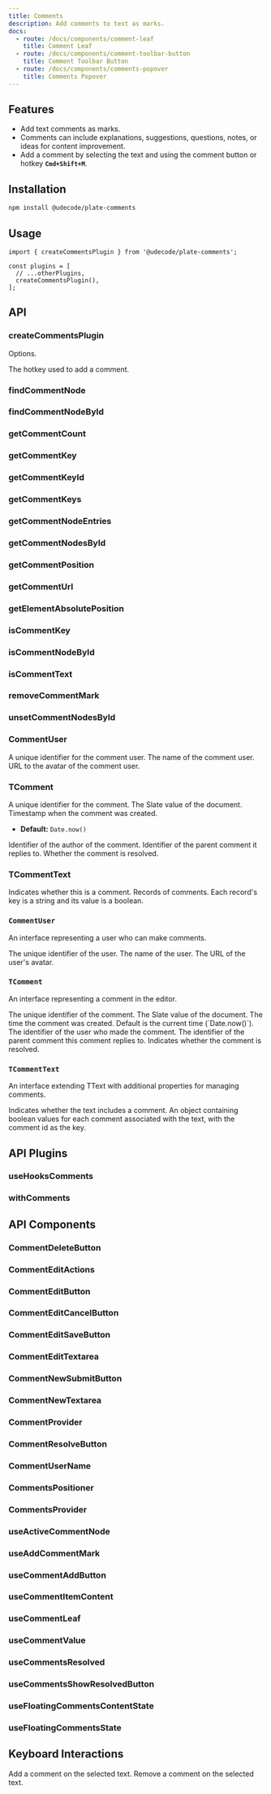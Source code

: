 ```yaml
---
title: Comments
description: Add comments to text as marks.
docs:
  - route: /docs/components/comment-leaf
    title: Comment Leaf
  - route: /docs/components/comment-toolbar-button
    title: Comment Toolbar Button
  - route: /docs/components/comments-popover
    title: Comments Popover
---
```


<ComponentPreview name="playground-demo" id="comment" />

<PackageInfo>

## Features

- Add text comments as marks.
- Comments can include explanations, suggestions, questions, notes, or ideas for content improvement.
- Add a comment by selecting the text and using the comment button or hotkey **`Cmd+Shift+M`**.

</PackageInfo>

## Installation

```bash
npm install @udecode/plate-comments
```

## Usage

```tsx
import { createCommentsPlugin } from '@udecode/plate-comments';

const plugins = [
  // ...otherPlugins,
  createCommentsPlugin(),
];
```

## API

### createCommentsPlugin

<APIAttributes>

Options.

<APIItem name="hotkey" type="string" optional>

The hotkey used to add a comment.

</APIItem>
</APIAttributes>

### findCommentNode

### findCommentNodeById

### getCommentCount

### getCommentKey

### getCommentKeyId

### getCommentKeys

### getCommentNodeEntries

### getCommentNodesById

### getCommentPosition

### getCommentUrl

### getElementAbsolutePosition

### isCommentKey

### isCommentNodeById

### isCommentText

### removeCommentMark

### unsetCommentNodesById

### CommentUser

<APIAttributes>
<APIItem name="id" type="string">
A unique identifier for the comment user.

</APIItem>
<APIItem name="name" type="string">
The name of the comment user.

</APIItem>
<APIItem name="avatarUrl" type="string" optional>
URL to the avatar of the comment user.

</APIItem>
</APIAttributes>

### TComment

<APIAttributes>
<APIItem name="id" type="string">
A unique identifier for the comment.

</APIItem>
<APIItem name="value" type="Value">
The Slate value of the document.

</APIItem>
<APIItem name="createdAt" type="number">
Timestamp when the comment was created.

- **Default:** `Date.now()`

</APIItem>
<APIItem name="userId" type="string">
Identifier of the author of the comment.

</APIItem>
<APIItem name="parentId" type="string" optional>
Identifier of the parent comment it replies to.

</APIItem>
<APIItem name="isResolved" type="boolean" optional>
Whether the comment is resolved.

</APIItem>
</APIAttributes>

### TCommentText

<APIAttributes>
<APIItem name="comment" type="boolean" optional>
Indicates whether this is a comment.

</APIItem>
<APIItem name="comments" type="Record<string, boolean>" optional>
Records of comments. Each record's key is a string and its value is a boolean.

</APIItem>
</APIAttributes>

### `CommentUser`

An interface representing a user who can make comments.

<APIParameters>
  <APIItem name="id" type="string">
    The unique identifier of the user.
  </APIItem>
  <APIItem name="name" type="string">
    The name of the user.
  </APIItem>
  <APIItem name="avatarUrl" type="string" optional>
    The URL of the user's avatar.
  </APIItem>
</APIParameters>

### `TComment`

An interface representing a comment in the editor.

<APIParameters>
  <APIItem name="id" type="string">
    The unique identifier of the comment.
  </APIItem>
  <APIItem name="value" type="Value">
    The Slate value of the document.
  </APIItem>
  <APIItem name="createdAt" type="number">
    The time the comment was created. Default is the current time
    (`Date.now()`).
  </APIItem>
  <APIItem name="userId" type="string">
    The identifier of the user who made the comment.
  </APIItem>
  <APIItem name="parentId" type="string" optional>
    The identifier of the parent comment this comment replies to.
  </APIItem>
  <APIItem name="isResolved" type="boolean" optional>
    Indicates whether the comment is resolved.
  </APIItem>
</APIParameters>

### `TCommentText`

An interface extending TText with additional properties for managing
comments.

<APIParameters>
  <APIItem name="comment" type="boolean" optional>
    Indicates whether the text includes a comment.
  </APIItem>
  <APIItem name="comments" type="Record<string, boolean>" optional>
    An object containing boolean values for each comment associated with the
    text, with the comment id as the key.
  </APIItem>
</APIParameters>

## API Plugins

### useHooksComments

### withComments

## API Components

### CommentDeleteButton

### CommentEditActions

### CommentEditButton

### CommentEditCancelButton

### CommentEditSaveButton

### CommentEditTextarea

### CommentNewSubmitButton

### CommentNewTextarea

### CommentProvider

### CommentResolveButton

### CommentUserName

### CommentsPositioner

### CommentsProvider

### useActiveCommentNode

### useAddCommentMark

### useCommentAddButton

### useCommentItemContent

### useCommentLeaf

### useCommentValue

### useCommentsResolved

### useCommentsShowResolvedButton

### useFloatingCommentsContentState

### useFloatingCommentsState

## Keyboard Interactions

<KeyTable>
  <KeyTableItem hotkey="Cmd + Shift + M">
    Add a comment on the selected text.
  </KeyTableItem>
  <KeyTableItem hotkey="Ctrl + Shift + M">
    Remove a comment on the selected text.
  </KeyTableItem>
</KeyTable>
